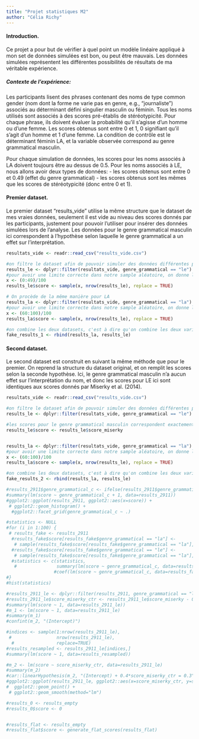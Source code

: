 ```yaml
---
title: "Projet statistiques M2"
author: "Célia Richy"
---
```


#### Introduction.
Ce projet a pour but de vérifier à quel point un modèle linéaire appliqué à mon set de données simulées est bon, ou peut être mauvais. Les données simulées représentent les différentes possibilités de résultats de ma véritable expérience.

##### Contexte de l'expérience: 
Les participants lisent des phrases contenant des noms de type common gender (nom dont la forme ne varie pas en genre, e.g., "journaliste") associés au déterminant défini singulier masculin ou féminin. Tous les noms utilisés sont associés à des scores pré-établis de stéréotypicité. Pour chaque phrase, ils doivent évaluer la probabilité qu'il s'agisse d'un homme ou d'une femme. Les scores obtenus sont entre 0 et 1, 0 signifiant qu'il s'agit d'un homme et 1 d'une femme. La condition de contrôle est le déterminant féminin LA, et la variable observée correspond au genre grammatical masculin.

Pour chaque simulation de données, les scores pour les noms associés à LA doivent toujours être au dessus de 0.5. Pour les noms associés à LE, nous allons avoir deux types de données:
- les scores obtenus sont entre 0 et 0.49 (effet du genre grammatical)
- les scores obtenus sont les mêmes que les scores de stéréotypicité (donc entre 0 et 1).

#### Premier dataset.

Le premier dataset "results_vide" utilise la même structure que le dataset de mes vraies données, seulement il est vide au niveau des scores donnés par les participants, justement pour pouvoir l'utiliser pour insérer des données simulées lors de l'analyse. 
Les données pour le genre grammatical masculin ici correspondent à l'hypothèse selon laquelle le genre grammatical a un effet sur l'interprétation.

```r
resultats_vide <- readr::read_csv("results_vide.csv")

#on filtre le dataset afin de pouvoir simuler des données différentes pour le et la.
results_le <- dplyr::filter(resultats_vide, genre_grammatical == "le")
#pour avoir une limite correcte dans notre sample aléatoire, on donne la valeur de x en avance.
x <- (0:49)/100
results_le$score <- sample(x, nrow(results_le), replace = TRUE)

# On procède de la même manière pour LA
results_la <- dplyr::filter(resultats_vide, genre_grammatical == "la")
#pour avoir une limite correcte dans notre sample aléatoire, on donne la valeur de x en avance.
x <- (60:100)/100
results_la$score <- sample(x, nrow(results_le), replace = TRUE)

#on combine les deux datasets, c'est à dire qu'on combine les deux variables de genre grammatical
fake_results_1 <- rbind(results_la, results_le)
```



#### Second dataset.
Le second dataset est construit en suivant la même méthode que pour le premier. On reprend la structure du dataset original, et on remplit les scores selon la seconde hypothèse. Ici, le genre grammatical masculin n'a aucun effet sur l'interprétation du nom, et donc les scores pour LE ici sont identiques aux scores donnés par Miserky et al. (2014).

```r
resultats_vide <- readr::read_csv("results_vide.csv")

#on filtre le dataset afin de pouvoir simuler des données différentes pour le et la.
results_le <- dplyr::filter(resultats_vide, genre_grammatical == "le")

#les scores pour le genre grammatical masculin correspondent exactement aux scores de Miserky et al.
results_le$score <- results_le$score_miserky


results_la <- dplyr::filter(resultats_vide, genre_grammatical == "la")
#pour avoir une limite correcte dans notre sample aléatoire, on donne la valeur de x en avance.
x <- (60:100)/100
results_la$score <- sample(x, nrow(results_le), replace = TRUE)

#on combine les deux datasets, c'est à dire qu'on combine les deux variables de genre grammatical
fake_results_2 <- rbind(results_la, results_le)
```



```r
#results_2911$genre_grammatical_c <- ifelse(results_2911$genre_grammatical == "le", 1, 0)
#summary(lm(score ~ genre_grammatical_c + 1, data=results_2911))
#ggplot2::ggplot(results_2911, ggplot2::aes(x=score)) +
 # ggplot2::geom_histogram() +
  #ggplot2::facet_grid(genre_grammatical_c ~ .)
```

```r
#statistics <- NULL
#for (i in 1:100) {
 # results_fake <- results_2911
  #results_fake$score[results_fake$genre_grammatical == "la"] <- 
   # sample(results_fake$score[results_fake$genre_grammatical == "la"], replace = TRUE)
  #results_fake$score[results_fake$genre_grammatical == "le"] <-
   # sample(results_fake$score[results_fake$genre_grammatical == "la"], replace = TRUE)
  #statistics <- c(statistics,
   #               summary(lm(score ~ genre_grammatical_c, data=results_fake))$coefficients[2,3])
                  #coef(lm(score ~ genre_grammatical_c, data=results_fake))["genre_grammatical_c"])
#}
#hist(statistics)
```



```r
#results_2911_le <- dplyr::filter(results_2911, genre_grammatical == "le")
#results_2911_le$score_miserky_ctr <- results_2911_le$score_miserky - 0.5
#summary(lm(score ~ 1, data=results_2911_le))
#m_1 <- lm(score ~ 1, data=results_2911_le)
#summary(m_1)
#confint(m_2, "(Intercept)")

#indices <- sample(1:nrow(results_2911_le),
 #                 nrow(results_2911_le),
  #                replace=TRUE)
#results_resampled <- results_2911_le[indices,]
#summary(lm(score ~ 1, data=results_resampled))

#m_2 <- lm(score ~ score_miserky_ctr, data=results_2911_le)
#summary(m_2)
#car::linearHypothesis(m_2, "(Intercept) + 0.4*score_miserky_ctr = 0.3")
#ggplot2::ggplot(results_2911_le, ggplot2::aes(x=score_miserky_ctr, y=score)) +
#  ggplot2::geom_point() +
 # ggplot2::geom_smooth(method="lm")
```

```r
#results_0 <- results_empty
#results_0$score <- 0


#results_flat <- results_empty
#results_flat$score <- generate_flat_scores(results_flat)
```

